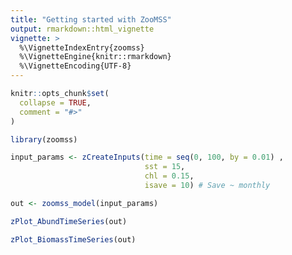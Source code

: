 ```yaml
---
title: "Getting started with ZooMSS"
output: rmarkdown::html_vignette
vignette: >
  %\VignetteIndexEntry{zoomss}
  %\VignetteEngine{knitr::rmarkdown}
  %\VignetteEncoding{UTF-8}
---
```


```r
knitr::opts_chunk$set(
  collapse = TRUE,
  comment = "#>"
)
```

```r
library(zoomss)
```

```r

input_params <- zCreateInputs(time = seq(0, 100, by = 0.01) ,
                              sst = 15,
                              chl = 0.15,
                              isave = 10) # Save ~ monthly

out <- zoomss_model(input_params)


```
```r

zPlot_AbundTimeSeries(out)

```


```r

zPlot_BiomassTimeSeries(out)

```
